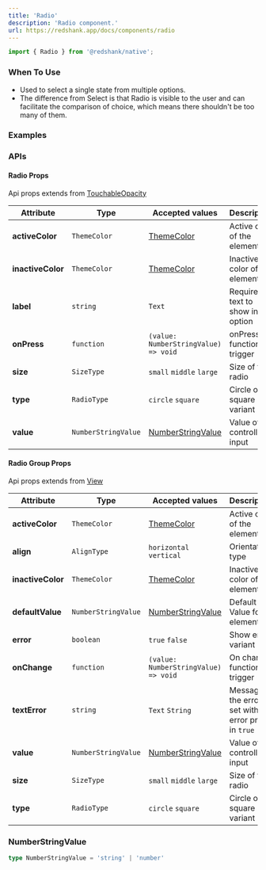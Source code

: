 ```yaml
---
title: 'Radio'
description: 'Radio component.'
url: https://redshank.app/docs/components/radio
---
```


```jsx
import { Radio } from '@redshank/native';
```

### When To Use
* Used to select a single state from multiple options.
* The difference from Select is that Radio is visible to the user and can facilitate the comparison of choice, which means there shouldn't be too many of them.

<Spacer y={2} />

### Examples

<Playground
  id="default"
  title="Default"
  description="Default radio element."
  code={radio.defaultCode}
/>

<Spacer y={2} />

<Playground
  id="orientation"
  title="Orientation"
  description="Orientation elements."
  code={radio.orientation}
/>

<Spacer y={2} />

<Playground
  id="types"
  title="Types"
  description="Types radio."
  code={radio.types}
/>

<Spacer y={2} />

<Playground
  id="sizes"
  title="Sizes"
  description="Size radio."
  code={radio.sizes}
/>

<Spacer y={2} />

<Playground
  id="manual-error"
  title="Error variant"
  description="With manual controller error."
  code={radio.manualError}
/>

<Spacer y={2} />

<Playground
  id="customize"
  title="Customize element."
  description="Personalize colors to radio elements."
  code={radio.customize}
/>

<Spacer y={2} />

### APIs

<Spacer y={2} />

#### Radio Props
Api props extends from [TouchableOpacity](https://reactnative.dev/docs/touchableopacity)

| Attribute         | Type                | Accepted values                         | Description                     | Default      |
|-------------------|---------------------|-----------------------------------------|---------------------------------|--------------|
| **activeColor**   | `ThemeColor`        | [ThemeColor](/docs/default-theme)       | Active color of the element     | `inputColor` |
| **inactiveColor** | `ThemeColor`        | [ThemeColor](/docs/default-theme)       | Inactive color of the element   | `inputColor` |
| **label**         | `string`            | `Text`                                  | Required text to show in option | -            |
| **onPress**       | `function`          | `(value: NumberStringValue) => void`    | onPress function trigger        | -            |
| **size**          | `SizeType`          | `small` `middle` `large`                | Size of the radio               | `middle`     |
| **type**          | `RadioType`         | `circle` `square`                       | Circle or square variant        | `circle`     |
| **value**         | `NumberStringValue` | [NumberStringValue](#numberstringvalue) | Value of the controller input   | -            |

<Spacer y={2} />

#### Radio Group Props
Api props extends from [View](https://reactnative.dev/docs/view)

| Attribute         | Type                | Accepted values                         | Description                                         | Default      |
|-------------------|---------------------|-----------------------------------------|-----------------------------------------------------|--------------|
| **activeColor**   | `ThemeColor`        | [ThemeColor](/docs/default-theme)       | Active color of the element                         | `inputColor` |
| **align**         | `AlignType`         | `horizontal` `vertical`                 | Orientation type                                    | `horizontal` |
| **inactiveColor** | `ThemeColor`        | [ThemeColor](/docs/default-theme)       | Inactive color of the element                       | `inputColor` |
| **defaultValue**  | `NumberStringValue` | [NumberStringValue](#numberstringvalue) | Default Value for element                           | -            |
| **error**         | `boolean`           | `true` `false`                          | Show error variant                                  | -            |
| **onChange**      | `function`          | `(value: NumberStringValue) => void`    | On change function trigger                          | -            |
| **textError**     | `string`            | `Text` `String`                         | Message of the error, set with error prop in `true` | -            |
| **value**         | `NumberStringValue` | [NumberStringValue](#numberstringvalue) | Value of the controller input                       | -            |
| **size**          | `SizeType`          | `small` `middle` `large`                | Size of the radio                                   | `middle`     |
| **type**          | `RadioType`         | `circle` `square`                       | Circle or square variant                            | `circle`     |

<Spacer y={2} />

### NumberStringValue
```ts
type NumberStringValue = 'string' | 'number'
```
